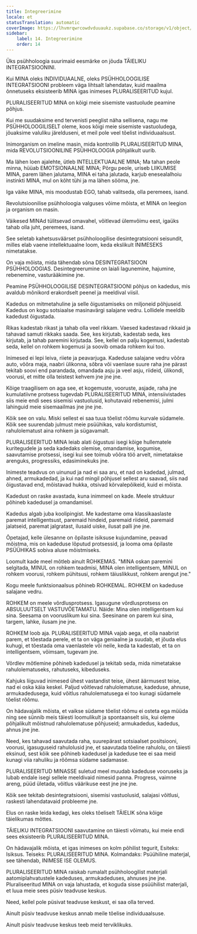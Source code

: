 ```yaml
---
title: Integreerimine
locale: et
statusTranslation: automatic
coverImage: https://lhvmrqwrcowdvduuaukz.supabase.co/storage/v1/object/public/strapi-uploads/small_cover-educacion-fundamental.webp-2d51a7828a2b1309555be27f7e2a61a0.webp
sidebar:
    label: 14. Integreerimine
    order: 14
---
```

Üks psühholoogia suurimaid eesmärke on jõuda TÄIELIKU INTEGRATSIOONINI.

Kui MINA oleks INDIVIDUAALNE, oleks PSÜHHOLOOGILISE INTEGRATSIOONI probleem väga lihtsalt lahendatav, kuid maailma õnnetuseks eksisteerib MINA igas inimeses PLURALISEERITUD kujul.

PLURALISEERITUD MINA on kõigi meie sisemiste vastuolude peamine põhjus.

Kui me suudaksime end tervenisti peeglist näha sellisena, nagu me PSÜHHOLOOGILISELT oleme, koos kõigi meie sisemiste vastuoludega, jõuaksime valuliku järelduseni, et meil pole veel tõelist individuaalsust.

Inimorganism on imeline masin, mida kontrollib PLURALISEERITUD MINA, mida REVOLUTSIOONILINE PSÜHHOLOOGIA põhjalikult uurib.

Ma lähen loen ajalehte, ütleb INTELLEKTUAALNE MINA; Ma tahan peole minna, hüüab EMOTSIONAALNE MINA; Põrgu peole, uriseb LIIKUMISE MINA, parem lähen jalutama, MINA ei taha jalutada, karjub enesealalhoiu instinkti MINA, mul on kõht tühi ja ma lähen sööma, jne.

Iga väike MINA, mis moodustab EGO, tahab valitseda, olla peremees, isand.

Revolutsioonilise psühholoogia valguses võime mõista, et MINA on leegion ja organism on masin.

Väikesed MINAd tülitsevad omavahel, võitlevad ülemvõimu eest, igaüks tahab olla juht, peremees, isand.

See seletab kahetsusväärset psühholoogilise desintegratsiooni seisundit, milles elab vaene intellektuaalne loom, keda ekslikult INIMESEKS nimetatakse.

On vaja mõista, mida tähendab sõna DESINTEGRATSIOON PSÜHHOLOOGIAS. Desintegreerumine on laiali lagunemine, hajumine, rebenemine, vasturääkimine jne.

Peamine PSÜHHOLOOGILISE DESINTEGRATSIOONI põhjus on kadedus, mis avaldub mõnikord erakordselt peenel ja meeldival viisil.

Kadedus on mitmetahuline ja selle õigustamiseks on miljoneid põhjuseid. Kadedus on kogu sotsiaalse masinavärgi salajane vedru. Lollidele meeldib kadedust õigustada.

Rikas kadestab rikast ja tahab olla veel rikkam. Vaesed kadestavad rikkaid ja tahavad samuti rikkaks saada. See, kes kirjutab, kadestab seda, kes kirjutab, ja tahab paremini kirjutada. See, kellel on palju kogemusi, kadestab seda, kellel on rohkem kogemusi ja soovib omada rohkem kui too.

Inimesed ei lepi leiva, riiete ja peavarjuga. Kadeduse salajane vedru võõra auto, võõra maja, naabri ülikonna, sõbra või vaenlase suure raha jne pärast tekitab soovi end parandada, omandada asju ja veel asju, riideid, ülikondi, voorusi, et mitte olla teistest kehvem jne jne jne.

Kõige traagilisem on aga see, et kogemuste, vooruste, asjade, raha jne kumulatiivne protsess tugevdab PLURALISEERITUD MINA, intensiivistades siis meie endi sees sisemisi vastuolusid, kohutavaid rebenemisi, julmi lahinguid meie sisemaailmas jne jne jne.

Kõik see on valu. Miski sellest ei saa tuua tõelist rõõmu kurvale südamele. Kõik see suurendab julmust meie psüühikas, valu kordistumist, rahulolematust aina rohkem ja sügavamalt.

PLURALISEERITUD MINA leiab alati õigustusi isegi kõige hullematele kuritegudele ja seda kadedaks olemise, omandamise, kogumise, saavutamise protsessi, isegi kui see toimub võõra töö arvelt, nimetatakse arenguks, progressiks, edasiminekuks jne.

Inimeste teadvus on uinunud ja nad ei saa aru, et nad on kadedad, julmad, ahned, armukadedad, ja kui nad mingil põhjusel sellest aru saavad, siis nad õigustavad end, mõistavad hukka, otsivad kõrvalepõikeid, kuid ei mõista.

Kadedust on raske avastada, kuna inimmeel on kade. Meele struktuur põhineb kadedusel ja omandamisel.

Kadedus algab juba koolipingist. Me kadestame oma klassikaaslaste paremat intelligentsust, paremaid hindeid, paremaid riideid, paremaid jalatseid, paremat jalgratast, ilusaid uiske, ilusat palli jne jne.

Õpetajad, kelle ülesanne on õpilaste isiksuse kujundamine, peavad mõistma, mis on kadeduse lõputud protsessid, ja looma oma õpilaste PSÜÜHIKAS sobiva aluse mõistmiseks.

Loomult kade meel mõtleb ainult ROHKEMAS. "MINA oskan paremini selgitada, MINUL on rohkem teadmisi, MINA olen intelligentsem, MINUL on rohkem voorusi, rohkem pühitsusi, rohkem täiuslikkust, rohkem arengut jne."

Kogu meele funktsionaalsus põhineb ROHKEMAL. ROHKEM on kadeduse salajane vedru.

ROHKEM on meele võrdlusprotsess. Igasugune võrdlusprotsess on ABSULUUTSELT VASTUVÕETAMATU. Näide: Mina olen intelligentsem kui sina. Seesama on vooruslikum kui sina. Seesinane on parem kui sina, targem, lahke, ilusam jne jne.

ROHKEM loob aja. PLURALISEERITUD MINA vajab aega, et olla naabrist parem, et tõestada perele, et ta on väga geniaalne ja suudab, et jõuda elus kuhugi, et tõestada oma vaenlastele või neile, keda ta kadestab, et ta on intelligentsem, võimsam, tugevam jne.

Võrdlev mõtlemine põhineb kadedusel ja tekitab seda, mida nimetatakse rahulolematuseks, rahutuseks, kibeduseks.

Kahjuks liiguvad inimesed ühest vastandist teise, ühest äärmusest teise, nad ei oska käia keskel. Paljud võitlevad rahulolematuse, kadeduse, ahnuse, armukadedusega, kuid võitlus rahulolematusega ei too kunagi südamele tõelist rõõmu.

On hädavajalik mõista, et vaikse südame tõelist rõõmu ei osteta ega müüda ning see sünnib meis täiesti loomulikult ja spontaanselt siis, kui oleme põhjalikult mõistnud rahulolematuse põhjuseid; armukadedus, kadedus, ahnus jne jne.

Need, kes tahavad saavutada raha, suurepärast sotsiaalset positsiooni, voorusi, igasuguseid rahulolusid jne, et saavutada tõeline rahulolu, on täiesti eksinud, sest kõik see põhineb kadedusel ja kadeduse tee ei saa meid kunagi viia rahuliku ja rõõmsa südame sadamasse.

PLURALISEERITUD MINASSE suletud meel muudab kadeduse vooruseks ja lubab endale isegi sellele meeldivaid nimesid panna. Progress, vaimne areng, püüd ületada, võitlus väärikuse eest jne jne jne.

Kõik see tekitab desintegratsiooni, sisemisi vastuolusid, salajasi võitlusi, raskesti lahendatavaid probleeme jne.

Elus on raske leida kedagi, kes oleks tõeliselt TÄIELIK sõna kõige täielikumas mõttes.

TÄIELIKU INTEGRATSIOONI saavutamine on täiesti võimatu, kui meie endi sees eksisteerib PLURALISEERITUD MINA.

On hädavajalik mõista, et igas inimeses on kolm põhilist tegurit, Esiteks: Isiksus. Teiseks: PLURALISEERITUD MINA. Kolmandaks: Psüühiline materjal, see tähendab, INIMESE ISE OLEMUS.

PLURALISEERITUD MINA raiskab rumalalt psühholoogilist materjali aatomiplahvatustele kadeduses, armukadeduses, ahnuses jne jne. Pluraliseeritud MINA on vaja lahustada, et koguda sisse psüühilist materjali, et luua meie sees püsiv teadvuse keskus.

Need, kellel pole püsivat teadvuse keskust, ei saa olla terved.

Ainult püsiv teadvuse keskus annab meile tõelise individuaalsuse.

Ainult püsiv teadvuse keskus teeb meid terviklikuks.

